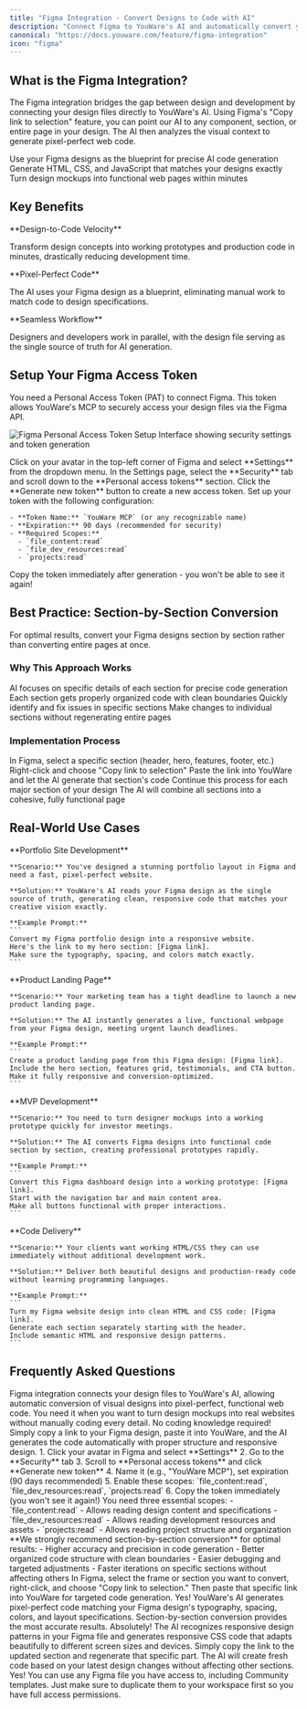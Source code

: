 ```yaml
---
title: "Figma Integration - Convert Designs to Code with AI"
description: "Connect Figma to YouWare's AI and automatically convert your designs into pixel-perfect, responsive web code. Complete setup guide and best practices."
canonical: "https://docs.youware.com/feature/figma-integration"
icon: "figma"
---
```


## What is the Figma Integration?

The Figma integration bridges the gap between design and development by connecting your design files directly to YouWare's AI. Using Figma's "Copy link to selection" feature, you can point our AI to any component, section, or entire page in your design. The AI then analyzes the visual context to generate pixel-perfect web code.

<CardGroup cols={3}>
  <Card title="Design-First Approach" icon="palette">
    Use your Figma designs as the blueprint for precise AI code generation
  </Card>
  <Card title="Pixel-Perfect Output" icon="target">
    Generate HTML, CSS, and JavaScript that matches your designs exactly
  </Card>
  <Card title="Instant Conversion" icon="zap">
    Turn design mockups into functional web pages within minutes
  </Card>
</CardGroup>

## Key Benefits

<Card title="Accelerated Development" icon="rocket">
  **Design-to-Code Velocity**
  
  Transform design concepts into working prototypes and production code in minutes, drastically reducing development time.
</Card>

<Card title="Perfect Accuracy" icon="check-circle">
  **Pixel-Perfect Code**
  
  The AI uses your Figma design as a blueprint, eliminating manual work to match code to design specifications.
</Card>

<Card title="Team Collaboration" icon="users">
  **Seamless Workflow**
  
  Designers and developers work in parallel, with the design file serving as the single source of truth for AI generation.
</Card>

## Setup Your Figma Access Token

<Warning>
You need a Personal Access Token (PAT) to connect Figma. This token allows YouWare's MCP to securely access your design files via the Figma API.
</Warning>

<img 
  src="/images/figma-token-setup-guide.png" 
  alt="Figma Personal Access Token Setup Interface showing security settings and token generation"
/>

<Steps>
  <Step title="Access Profile Settings">
    Click on your avatar in the top-left corner of Figma and select **Settings** from the dropdown menu.
  </Step>
  
  <Step title="Navigate to Security">
    In the Settings page, select the **Security** tab and scroll down to the **Personal access tokens** section.
  </Step>
  
  <Step title="Generate New Token">
    Click the **Generate new token** button to create a new access token.
  </Step>
  
  <Step title="Configure Token Settings">
    Set up your token with the following configuration:
    
    - **Token Name:** `YouWare MCP` (or any recognizable name)
    - **Expiration:** 90 days (recommended for security)
    - **Required Scopes:**
      - `file_content:read`
      - `file_dev_resources:read`
      - `projects:read`
  </Step>
  
  <Step title="Save Token Securely">
    <Note>
    Copy the token immediately after generation - you won't be able to see it again!
    </Note>
  </Step>
</Steps>

## Best Practice: Section-by-Section Conversion

<Tip>
For optimal results, convert your Figma designs section by section rather than converting entire pages at once.
</Tip>

### Why This Approach Works

<CardGroup cols={2}>
  <Card title="Higher Accuracy" icon="crosshair">
    AI focuses on specific details of each section for precise code generation
  </Card>
  <Card title="Better Structure" icon="layout-grid">
    Each section gets properly organized code with clean boundaries
  </Card>
  <Card title="Easier Debugging" icon="bug">
    Quickly identify and fix issues in specific sections
  </Card>
  <Card title="Faster Iterations" icon="refresh-cw">
    Make changes to individual sections without regenerating entire pages
  </Card>
</CardGroup>

### Implementation Process

<Steps>
  <Step title="Select Design Section">
    In Figma, select a specific section (header, hero, features, footer, etc.)
  </Step>
  
  <Step title="Copy Section Link">
    Right-click and choose "Copy link to selection"
  </Step>
  
  <Step title="Generate Code">
    Paste the link into YouWare and let the AI generate that section's code
  </Step>
  
  <Step title="Repeat for Each Section">
    Continue this process for each major section of your design
  </Step>
  
  <Step title="Assemble Final Page">
    The AI will combine all sections into a cohesive, fully functional page
  </Step>
</Steps>

## Real-World Use Cases

<Tabs>
  <Tab title="Pro Creator">
    **Portfolio Site Development**
    
    **Scenario:** You've designed a stunning portfolio layout in Figma and need a fast, pixel-perfect website.
    
    **Solution:** YouWare's AI reads your Figma design as the single source of truth, generating clean, responsive code that matches your creative vision exactly.
    
    **Example Prompt:**
    ```
    Convert my Figma portfolio design into a responsive website. 
    Here's the link to my hero section: [Figma link]. 
    Make sure the typography, spacing, and colors match exactly.
    ```
  </Tab>
  
  <Tab title="Small Business">
    **Product Landing Page**
    
    **Scenario:** Your marketing team has a tight deadline to launch a new product landing page.
    
    **Solution:** The AI instantly generates a live, functional webpage from your Figma design, meeting urgent launch deadlines.
    
    **Example Prompt:**
    ```
    Create a product landing page from this Figma design: [Figma link]. 
    Include the hero section, features grid, testimonials, and CTA button. 
    Make it fully responsive and conversion-optimized.
    ```
  </Tab>
  
  <Tab title="Startup Founder">
    **MVP Development**
    
    **Scenario:** You need to turn designer mockups into a working prototype quickly for investor meetings.
    
    **Solution:** The AI converts Figma designs into functional code section by section, creating professional prototypes rapidly.
    
    **Example Prompt:**
    ```
    Convert this Figma dashboard design into a working prototype: [Figma link]. 
    Start with the navigation bar and main content area. 
    Make all buttons functional with proper interactions.
    ```
  </Tab>
  
  <Tab title="Freelance Designer">
    **Code Delivery**
    
    **Scenario:** Your clients want working HTML/CSS they can use immediately without additional development work.
    
    **Solution:** Deliver both beautiful designs and production-ready code without learning programming languages.
    
    **Example Prompt:**
    ```
    Turn my Figma website design into clean HTML and CSS code: [Figma link]. 
    Generate each section separately starting with the header.
    Include semantic HTML and responsive design patterns.
    ```
  </Tab>
</Tabs>

## Frequently Asked Questions

<AccordionGroup>
  <Accordion title="What is Figma integration and why do I need it?" icon="help-circle">
    Figma integration connects your design files to YouWare's AI, allowing automatic conversion of visual designs into pixel-perfect, functional web code. You need it when you want to turn design mockups into real websites without manually coding every detail.
  </Accordion>

  <Accordion title="Do I need coding knowledge to use this?" icon="code">
    No coding knowledge required! Simply copy a link to your Figma design, paste it into YouWare, and the AI generates the code automatically with proper structure and responsive design.
  </Accordion>

  <Accordion title="How do I get a Figma Personal Access Token?" icon="key">
    1. Click your avatar in Figma and select **Settings**
    2. Go to the **Security** tab
    3. Scroll to **Personal access tokens** and click **Generate new token**
    4. Name it (e.g., "YouWare MCP"), set expiration (90 days recommended)
    5. Enable these scopes: `file_content:read`, `file_dev_resources:read`, `projects:read`
    6. Copy the token immediately (you won't see it again!)
  </Accordion>

  <Accordion title="What Figma permissions do I need?" icon="shield-check">
    You need three essential scopes:
    - `file_content:read` - Allows reading design content and specifications
    - `file_dev_resources:read` - Allows reading development resources and assets
    - `projects:read` - Allows reading project structure and organization
  </Accordion>

  <Accordion title="Should I convert entire pages or sections?" icon="layout">
    **We strongly recommend section-by-section conversion** for optimal results:
    - Higher accuracy and precision in code generation
    - Better organized code structure with clean boundaries
    - Easier debugging and targeted adjustments
    - Faster iterations on specific sections without affecting others
  </Accordion>

  <Accordion title="How do I copy a link to a specific section?" icon="link">
    In Figma, select the frame or section you want to convert, right-click, and choose "Copy link to selection." Then paste that specific link into YouWare for targeted code generation.
  </Accordion>

  <Accordion title="Will the generated code match my design exactly?" icon="target">
    Yes! YouWare's AI generates pixel-perfect code matching your Figma design's typography, spacing, colors, and layout specifications. Section-by-section conversion provides the most accurate results.
  </Accordion>

  <Accordion title="Does it work with responsive designs?" icon="smartphone">
    Absolutely! The AI recognizes responsive design patterns in your Figma file and generates responsive CSS code that adapts beautifully to different screen sizes and devices.
  </Accordion>

  <Accordion title="What if I update my design later?" icon="refresh-cw">
    Simply copy the link to the updated section and regenerate that specific part. The AI will create fresh code based on your latest design changes without affecting other sections.
  </Accordion>

  <Accordion title="Can I use Community templates?" icon="users">
    Yes! You can use any Figma file you have access to, including Community templates. Just make sure to duplicate them to your workspace first so you have full access permissions.
  </Accordion>
</AccordionGroup>